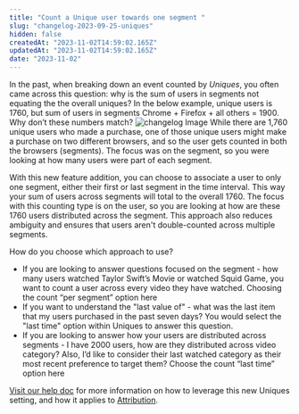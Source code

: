 ```yaml
---
title: "Count a Unique user towards one segment "
slug: "changelog-2023-09-25-uniques"
hidden: false
createdAt: "2023-11-02T14:59:02.165Z"
updatedAt: "2023-11-02T14:59:02.165Z"
date: "2023-11-02"
---
```

In the past, when breaking down an event counted by *Uniques*, you often came across this question: why is the sum of users in segments not equating the the overall uniques? 
In the below example, unique users is 1760, but sum of users in segments Chrome + Firefox + all others = 1900. Why don’t these numbers match?
![changelog Image](/changelog/uniquescount.png)
While there are 1,760 unique users who made a purchase, one of those unique users might make a purchase on two different browsers, and so the user gets counted in both the browsers (segments). The focus was on the segment, so you were looking at how many users were part of each segment.

With this new feature addition, you can choose to associate a user to only one segment, either their first or last segment in the time interval. This way your sum of users across segments will total to the overall 1760. The focus with this counting type is on the user, so you are looking at how are these 1760 users distributed across the segment. This approach also reduces ambiguity and ensures that users aren't double-counted across multiple segments.

How do you choose which approach to use? 
- If you are looking to answer questions focused on the segment - how many users watched Taylor Swift’s Movie or watched Squid Game, you want to count a user across every video they have watched. Choosing the count “per segment” option here
- If you want to understand the "last value of" - what was the last item that my users purchased in the past seven days? You would select the "last time" option within Uniques to answer this question.
- If you are looking to answer how your users are distributed across segments - I have 2000 users, how are they distributed across video category? Also, I’d like to consider their last watched category as their most recent preference to target them? Choose the count “last time” option here

[Visit our help doc](/docs/features/attribution#what-does-attribution-on-unique-users-mean)
 for more information on how to leverage this new Uniques setting, and how it applies to [Attribution](/docs/features/attribution).
